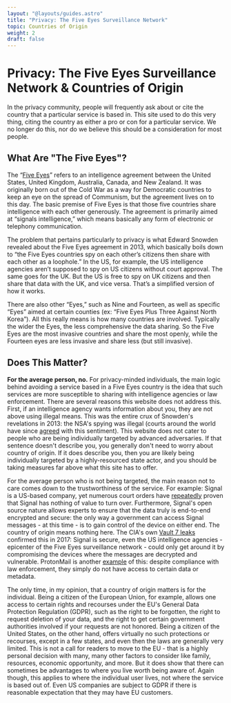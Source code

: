 ```yaml
---
layout: "@layouts/guides.astro"
title: "Privacy: The Five Eyes Surveillance Network"
topic: Countries of Origin
weight: 2
draft: false
---
```


# Privacy: The Five Eyes Surveillance Network & Countries of Origin

In the privacy community, people will frequently ask about or cite the country that a particular service is based in. This site used to do this very thing, citing the country as either a pro or con for a particular service. We no longer do this, nor do we believe this should be a consideration for most people.

## What Are "The Five Eyes"?

The “[Five Eyes](https://en.wikipedia.org//wiki/Five_Eyes)” refers to an intelligence agreement between the United States, United Kingdom, Australia, Canada, and New Zealand. It was originally born out of the Cold War as a way for Democratic countries to keep an eye on the spread of Communism, but the agreement lives on to this day. The basic premise of Five Eyes is that those five countries share intelligence with each other generously. The agreement is primarily aimed at “signals intelligence,” which means basically any form of electronic or telephony communication.

The problem that pertains particularly to privacy is what Edward Snowden revealed about the Five Eyes agreement in 2013, which basically boils down to “the Five Eyes countries spy on each other’s citizens then share with each other as a loophole.” In the US, for example, the US intelligence agencies aren’t supposed to spy on US citizens without court approval. The same goes for the UK. But the US is free to spy on UK citizens and then share that data with the UK, and vice versa. That’s a simplified version of how it works.

There are also other “Eyes,” such as Nine and Fourteen, as well as specific “Eyes” aimed at certain counties (ex: “Five Eyes Plus Three Against North Korea”). All this really means is how many countries are involved. Typically the wider the Eyes, the less comprehensive the data sharing. So the Five Eyes are the most invasive countries and share the most openly, while the Fourteen eyes are less invasive and share less (but still invasive).

## Does This Matter?

**For the average person, no.** For privacy-minded individuals, the main logic behind avoiding a service based in a Five Eyes country is the idea that such services are more susceptible to sharing with intelligence agencies or law enforcement. There are several reasons this website does not address this. First, if an intelligence agency wants information about you, they are not above using illegal means. This was the entire crux of Snowden's revelations in 2013: the NSA's spying was illegal (courts around the world have since [agreed](https://threatpost.com/nsa-mass-surveillance-program-illegal-u-s-court-rules/158924/) with this sentiment). This website does not cater to people who are being individually targeted by advanced adversaries. If that sentence doesn't describe you, you generally don't need to worry about country of origin. If it does describe you, then you are likely being individually targeted by a highly-resourced state actor, and you should be taking measures far above what this site has to offer.

For the average person who is not being targeted, the main reason not to care comes down to the trustworthiness of the service. For example: Signal is a US-based company, yet numerous court orders have [repeatedly](https://signal.org/bigbrother/) proven that Signal has nothing of value to turn over. Furthermore, Signal's open source nature allows experts to ensure that the data truly is end-to-end encrypted and secure: the only way a government can access Signal messages - at this time - is to gain control of the device on either end. The country of origin means nothing here. The CIA's own [Vault 7 leaks](https://en.wikipedia.org/wiki/Vault_7#Messaging_services) confirmed this in 2017: Signal is secure, even the US intelligence agencies - epicenter of the Five Eyes surveillance network - could only get around it by compromising the devices where the messages are decrypted and vulnerable. ProtonMail is another [example](https://proton.me/blog/belarus-ryanair) of this: despite compliance with law enforcement, they simply do not have access to certain data or metadata.

The only time, in my opinion, that a country of origin matters is for the individual. Being a citizen of the European Union, for example, allows one access to certain rights and recourses under the EU's General Data Protection Regulation (GDPR), such as the right to be forgotten, the right to request deletion of your data, and the right to get certain government authorities involved if your requests are not honored. Being a citizen of the United States, on the other hand, offers virtually no such protections or recourses, except in a few states, and even then the laws are generally very limited. This is not a call for readers to move to the EU - that is a highly personal decision with many, many other factors to consider like family, resources, economic opportunity, and more. But it does show that there can sometimes be advantages to where you live worth being aware of. Again though, this applies to where the individual user lives, not where the service is based out of. Even US companies are subject to GDPR if there is reasonable expectation that they may have EU customers.
